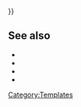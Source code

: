 &#x7D;&#x7D;<noinclude>
== See also ==
* <code>{{tl|!}}</code>
* <code>{{tl|((}}</code>
* <code>{{tl|))}}</code>
* <code>{{tl|&#x3D;}}</code>

[[Category:Templates]]
</noinclude>